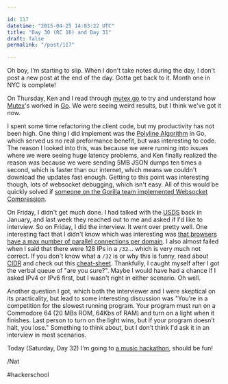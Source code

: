 ```yaml
---

id: 117
datetime: "2015-04-25 14:03:22 UTC"
title: "Day 30 (RC 16) and Day 31"
draft: false
permalink: "/post/117"

---
```


Oh boy, I'm starting to slip. When I don't take notes during the day, I don't post a new post at the end of the day. Gotta get back to it. Month one in NYC is complete!

On Thursday, Ken and I read through [mutex.go](https://golang.org/src/sync/mutex.go?s=712:760#L11) to try and understand how [Mutex](https://en.wikipedia.org/wiki/Mutual_exclusion)'s worked in [Go](https://golang.org/). We were seeing weird results, but I think we've got it now.

I spent some time refactoring the client code, but my productivity has not been high. One thing I did implement was the [Polyline Algorithm](https://developers.google.com/maps/documentation/utilities/polylinealgorithm) in Go, which served us no real preformance benefit, but was interesting to code. The reason I looked into this, was because we were running into issues where we were seeing huge latency problems, and Ken finally realized the reason was because we were sending 5MB JSON dumps ten times a second, which is faster than our internet, which means we couldn't download the updates fast enough. Getting to this point was interesting though, lots of websocket debugging, which isn't easy. All of this would be quickly solved if [someone on the Gorilla team implemented Websocket Compression](https://github.com/gorilla/websocket/issues/3).

On Friday, I didn't get much done. I had talked with the [USDS](https://www.whitehouse.gov/digital/united-states-digital-service) back in January, and last week they reached out to me and asked if I'd like to interview. So on Friday, I did the interview. It went over pretty well. One interesting fact that I didn't know which was interesting was [that browsers have a max number of parallel connections per domain](https://stackoverflow.com/questions/985431/max-parallel-http-connections-in-a-browser). I also almost failed when I said that there were 128 IPs in a `/32`... which is very much not correct. If you don't know what a `/32` is or why this is funny, read about [CIDR](https://en.wikipedia.org/wiki/Classless_Inter-Domain_Routing) and check out this [cheat-sheet](http://bradthemad.org/tech/notes/cidr_subnets.php). Thankfully, I caught myself after I got the verbal queue of "are you sure?". Maybe I would have had a chance if I asked IPv4 or IPv6 first, but I wasn't right in either scenario. Oh well.

Another question I got, which both the interviewer and I were skeptical on its practicality, but lead to some interesting discussion was "You’re in a competition for the slowest running program. Your program must run on a Commodore 64 (20 MBs ROM, 64Kbs of RAM) and turn on a light when it finishes. Last person to turn on the light wins, but if your program doesn’t halt, you lose." Something to think about, but I don't think I'd ask it in an interview in most scenarios.

Today (Saturday, Day 32) I'm going to [a music hackathon](http://monthlymusichackathon.org/post/115585146087/soundscapes), should be fun!

/Nat

#hackerschool

